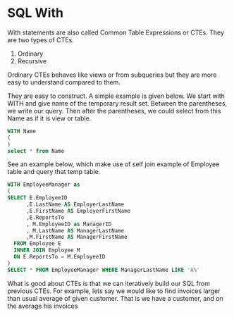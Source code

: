 # SQL With

With statements are also called Common Table Expressions or CTEs.
They are two types of CTEs.

1. Ordinary
2. Recursive

Ordinary CTEs behaves like views or from subqueries but they are more easy to understand compared to them.

They are easy to construct.
A simple example is given below.
We start with WITH and give name of the temporary result set. 
Between the parentheses, we write our query.
Then after the parentheses, we could select from this Name as if it is view or table.

```sql
WITH Name
(
)
select * from Name
```

See an example below, which make use of self join example of Employee table and query that temp table.

```sql
WITH EmployeeManager as
(
SELECT E.EmployeeID
      ,E.LastName AS EmployerLastName
      ,E.FirstName AS EmployerFirstName
      ,E.ReportsTo
      , M.EmployeeID as ManagerID
      , M.LastName AS ManagerLastName
      ,M.FirstName AS ManagerFirstName
  FROM Employee E 
  INNER JOIN Employee M
  ON E.ReportsTo = M.EmployeeID 
)
SELECT * FROM EmployeeManager WHERE ManagerLastName LIKE 'A%'

```

What is good about CTEs is that we can iteratively build our SQL from previous CTEs.
For example, lets say we would like to find invoices larger than usual average of given customer.
That is we have a customer, and on the average his invoices 
